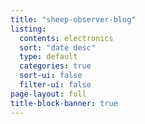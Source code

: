 ```yaml
---
title: "sheep-observer-blog"
listing:
  contents: electronics
  sort: "date desc"
  type: default
  categories: true
  sort-ui: false
  filter-ui: false
page-layout: full
title-block-banner: true
---
```



